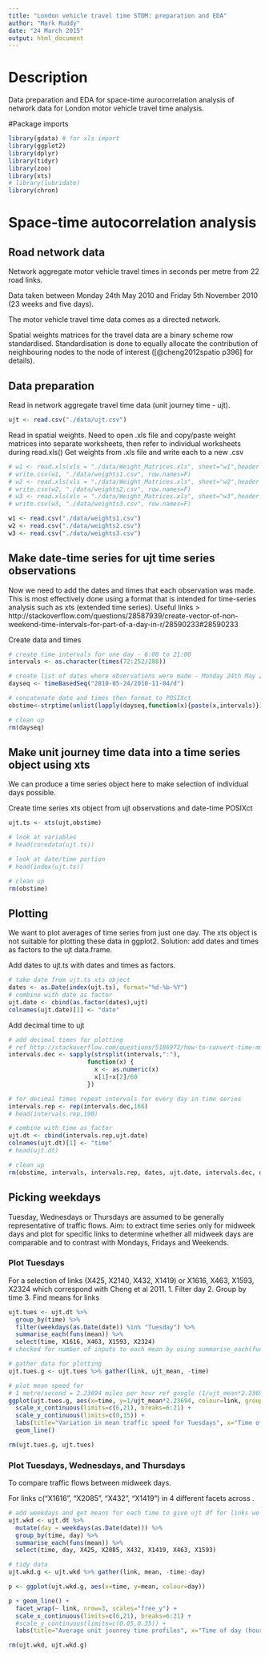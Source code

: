 ```yaml
---
title: "London vehicle travel time STDM: preparation and EDA"
author: "Mark Ruddy"
date: "24 March 2015"
output: html_document
---
```


# Description

Data preparation and EDA for space-time aurocorrelation analysis of network data for London motor vehicle travel time analysis.


#Package imports
```r
library(gdata) # for xls import
library(ggplot2)
library(dplyr)
library(tidyr)
library(zoo)
library(xts)
# library(lubridate)
library(chron)
```

# Space-time autocorrelation analysis

## Road network data

Network aggregate motor vehicle travel times in seconds per metre from 22 road links.

Data taken between Monday 24th May 2010 and Friday 5th November 2010 (23 weeks and five days).

The motor vehicle travel time data comes as a directed network.

Spatial weights matrices for the travel data are a binary scheme row standardised. Standardisation is done to equally allocate the contribution of neighbouring nodes to the node of interest ([@cheng2012spatio p396] for details).

## Data preparation

Read in network aggregate travel time data (unit journey time - ujt). 
```r
ujt <- read.csv("./data/ujt.csv")
```

Read in spatial weights. Need to open .xls file and copy/paste weight matrices into separate worksheets, then refer to individual worksheets during read.xls()
Get weights from .xls file and write each to a new .csv
```r
# w1 <- read.xls(xls = "./data/Weight_Matrices.xls", sheet="w1",header =T)
# write.csv(w1, "./data/weights1.csv", row.names=F)
# w2 <- read.xls(xls = "./data/Weight_Matrices.xls", sheet="w2",header =T)
# write.csv(w2, "./data/weights2.csv", row.names=F)
# w3 <- read.xls(xls = "./data/Weight_Matrices.xls", sheet="w3",header =T)
# write.csv(w3, "./data/weights3.csv", row.names=F)
```

```r
w1 <- read.csv("./data/weights1.csv")
w2 <- read.csv("./data/weights2.csv")
w3 <- read.csv("./data/weights3.csv")
```


## Make date-time series for ujt time series observations
Now we need to add the dates and times that each observation was made. This is most effectively done using a format that is intended for time-series analysis such as xts (extended time series).
Useful links > http://stackoverflow.com/questions/28587939/create-vector-of-non-weekend-time-intervals-for-part-of-a-day-in-r/28590233#28590233

Create data and times
```r
# create time intervals for one day - 6:00 to 21:00
intervals <- as.character(times(72:252/288))

# create list of dates where observations were made - Monday 24th May 2010 and Friday 5th November 2010 (23 weeks and five days)
dayseq <- timeBasedSeq("2010-05-24/2010-11-04/d")

# concatenate date and times then format to POSIXct
obstime<-strptime(unlist(lapply(dayseq,function(x){paste(x,intervals)})),format="%Y-%m-%d %H:%M", tz="GMT")

# clean up
rm(dayseq)
```

## Make unit journey time data into a time series object using xts
We can produce a time series object here to make selection of individual days possible.

Create time series xts object from ujt observations and date-time POSIXct
```r
ujt.ts <- xts(ujt,obstime)

# look at variables
# head(coredata(ujt.ts))

# look at date/time portion 
# head(index(ujt.ts))

# clean up
rm(obstime)
```

## Plotting

We want to plot averages of time series from just one day. The xts object is not suitable for plotting these data in ggplot2. Solution: add dates and times as factors to the ujt data.frame.

Add dates to ujt.ts with dates and times as factors.
```r
# take date from ujt.ts xts object
dates <- as.Date(index(ujt.ts), format="%d-%b-%Y")
# combine with date as factor
ujt.date <- cbind(as.factor(dates),ujt)
colnames(ujt.date)[1] <- "date"
```

Add decimal time to ujt
```r
# add decimal times for plotting
# ref http://stackoverflow.com/questions/5186972/how-to-convert-time-mmss-to-decimal-form-in-r
intervals.dec <- sapply(strsplit(intervals,":"),
                      function(x) {
                        x <- as.numeric(x)
                        x[1]+x[2]/60
                      })

# for decimal times repeat intervals for every day in time series
intervals.rep <- rep(intervals.dec,166)
# head(intervals.rep,190)

# combine with time as factor
ujt.dt <- cbind(intervals.rep,ujt.date)
colnames(ujt.dt)[1] <- "time"
# head(ujt.dt)

# clean up
rm(obstime, intervals, intervals.rep, dates, ujt.date, intervals.dec, dayseq)
```

## Picking weekdays

Tuesday, Wednesdays or Thursdays are assumed to be generally representative of traffic flows. Aim: to extract time series only for midweek days and plot for specific links to determine whether all midweek days are comparable and to contrast with Mondays, Fridays and Weekends.

### Plot Tuesdays 

For a selection of links (X425, X2140, X432, X1419) or X1616, X463, X1593, X2324 which correspond with Cheng et al 2011.
1. Filter day
2. Group by time
3. Find means for links
```r
ujt.tues <- ujt.dt %>%
  group_by(time) %>%
  filter(weekdays(as.Date(date)) %in% "Tuesday") %>%
  summarise_each(funs(mean)) %>%
  select(time, X1616, X463, X1593, X2324)
# checked for number of inputs to each mean by using summarise_each(func(mean,n())

# gather data for plotting
ujt.tues.g <- ujt.tues %>% gather(link, ujt_mean, -time)

# plot mean speed for 
# 1 metre/second = 2.23694 miles per hour ref google (1/ujt_mean*2.23694)
ggplot(ujt.tues.g, aes(x=time, y=1/ujt_mean*2.23694, colour=link, group=link)) + 
  scale_x_continuous(limits=c(6,21), breaks=6:21) +
  scale_y_continuous(limits=c(0,15)) +
  labs(title="Variation in mean traffic speed for Tuesdays", x="Time of day (hour)", y="Mean journey speed (miles/hour)") +
  geom_line()

rm(ujt.tues.g, ujt.tues)
```

### Plot Tuesdays, Wednesdays, and Thursdays 
To compare traffic flows between midweek days.

For links c("X1616", "X2085", "X432", "X1419") in 4 different facets across . 
```r
# add weekdays and get means for each time to give ujt df for links we're interested in
ujt.wkd <- ujt.dt %>%
  mutate(day = weekdays(as.Date(date))) %>%
  group_by(time, day) %>%
  summarise_each(funs(mean)) %>%
  select(time, day, X425, X2085, X432, X1419, X463, X1593)

# tidy data
ujt.wkd.g <- ujt.wkd %>% gather(link, mean, -time:-day)

p <- ggplot(ujt.wkd.g, aes(x=time, y=mean, colour=day))

p + geom_line() + 
  facet_wrap(~ link, nrow=3, scales="free_y") +
  scale_x_continuous(limits=c(6,21), breaks=6:21) +
  #scale_y_continuous(limits=c(0.05,0.35)) +
  labs(title="Average unit jounrey time profiles", x="Time of day (hour)", y="Mean unit journey time (seconds/metre)")

rm(ujt.wkd, ujt.wkd.g)
```





